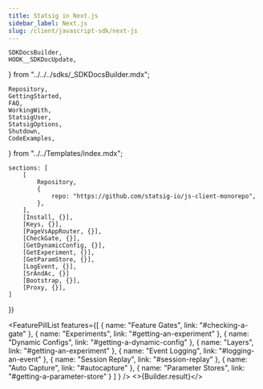 ```yaml
---
title: Statsig in Next.js
sidebar_label: Next.js
slug: /client/javascript-sdk/next-js
---
```



    SDKDocsBuilder,
    HOOK__SDKDocUpdate,
} from "../../../sdks/_SDKDocsBuilder.mdx";

    Repository,
    GettingStarted,
    FAQ,
    WorkingWith,
    StatsigUser,
    StatsigOptions,
    Shutdown,
    CodeExamples,
} from "../../Templates/index.mdx";


    sections: [
        [
            Repository,
            {
                repo: "https://github.com/statsig-io/js-client-monorepo",
            },
        ],
        [Install, {}],
        [Keys, {}],
        [PageVsAppRouter, {}],
        [CheckGate, {}],
        [GetDynamicConfig, {}],
        [GetExperiment, {}],
        [GetParamStore, {}],
        [LogEvent, {}],
        [SrAndAc, {}]
        [Bootstrap, {}],
        [Proxy, {}],
    ]
})


<FeaturePillList
    features={[
      { name: "Feature Gates", link: "#checking-a-gate" },
      { name: "Experiments", link: "#getting-an-experiment" },
      { name: "Dynamic Configs", link: "#getting-a-dynamic-config" },
      { name: "Layers", link: "#getting-an-experiment" },
      { name: "Event Logging", link: "#logging-an-event" },
      { name: "Session Replay", link: "#session-replay" },
      { name: "Auto Capture", link: "#autocapture" },
      { name: "Parameter Stores", link: "#getting-a-parameter-store" }
    ]
  }
/>
<>{Builder.result}</>

